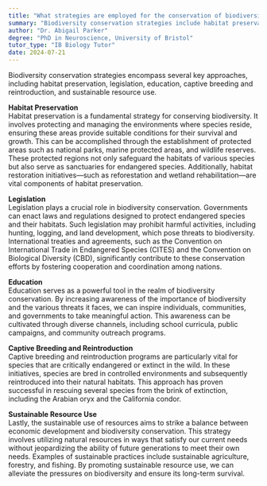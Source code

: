 ```yaml
---
title: "What strategies are employed for the conservation of biodiversity?"
summary: "Biodiversity conservation strategies include habitat preservation, legislation, education, captive breeding and reintroduction, and sustainable use of resources."
author: "Dr. Abigail Parker"
degree: "PhD in Neuroscience, University of Bristol"
tutor_type: "IB Biology Tutor"
date: 2024-07-21
---
```


Biodiversity conservation strategies encompass several key approaches, including habitat preservation, legislation, education, captive breeding and reintroduction, and sustainable resource use.

**Habitat Preservation**  
Habitat preservation is a fundamental strategy for conserving biodiversity. It involves protecting and managing the environments where species reside, ensuring these areas provide suitable conditions for their survival and growth. This can be accomplished through the establishment of protected areas such as national parks, marine protected areas, and wildlife reserves. These protected regions not only safeguard the habitats of various species but also serve as sanctuaries for endangered species. Additionally, habitat restoration initiatives—such as reforestation and wetland rehabilitation—are vital components of habitat preservation.

**Legislation**  
Legislation plays a crucial role in biodiversity conservation. Governments can enact laws and regulations designed to protect endangered species and their habitats. Such legislation may prohibit harmful activities, including hunting, logging, and land development, which pose threats to biodiversity. International treaties and agreements, such as the Convention on International Trade in Endangered Species (CITES) and the Convention on Biological Diversity (CBD), significantly contribute to these conservation efforts by fostering cooperation and coordination among nations.

**Education**  
Education serves as a powerful tool in the realm of biodiversity conservation. By increasing awareness of the importance of biodiversity and the various threats it faces, we can inspire individuals, communities, and governments to take meaningful action. This awareness can be cultivated through diverse channels, including school curricula, public campaigns, and community outreach programs.

**Captive Breeding and Reintroduction**  
Captive breeding and reintroduction programs are particularly vital for species that are critically endangered or extinct in the wild. In these initiatives, species are bred in controlled environments and subsequently reintroduced into their natural habitats. This approach has proven successful in rescuing several species from the brink of extinction, including the Arabian oryx and the California condor.

**Sustainable Resource Use**  
Lastly, the sustainable use of resources aims to strike a balance between economic development and biodiversity conservation. This strategy involves utilizing natural resources in ways that satisfy our current needs without jeopardizing the ability of future generations to meet their own needs. Examples of sustainable practices include sustainable agriculture, forestry, and fishing. By promoting sustainable resource use, we can alleviate the pressures on biodiversity and ensure its long-term survival.
    